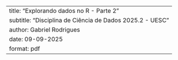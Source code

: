 ---
title: "Explorando dados no R - Parte 2"
subtitle: "Disciplina de Ciência de Dados 2025.2 - UESC"
author: Gabriel Rodrigues
date: 09-09-2025
format: pdf
---